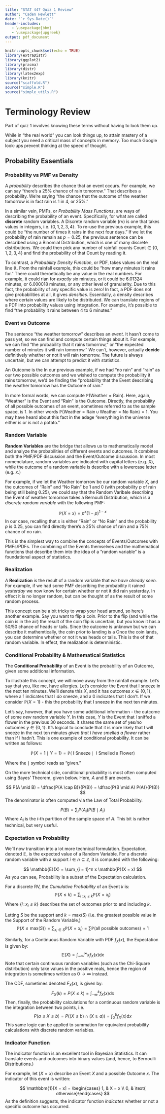 ```yaml
---
title: "STAT 447 Quiz 1 Review"
author: "Caden Hewlett"
date: "`r Sys.Date()`"
header-includes:
   - \usepackage{bbm}
   - \usepackage{upgreek}
output: pdf_document
---
```


```r
knitr::opts_chunk$set(echo = TRUE)
library(extraDistr)
library(ggplot2)
library(pracma)
library(distr)
library(latex2exp)
library(knitr)
source("scaffold.R")
source("simple.R")
source("simple_utils.R")
```

# Terminology Review

Part of quiz 1 involves knowing these terms without having to look them up.

While in “the real world” you can look things up, to attain mastery of a subject you need a critical mass of concepts in memory. Too much Google look-ups prevent thinking at the speed of thought.


## Probability Essentials


### Probability vs PMF vs Density 



A *probability* describes the chance that an event occurs. For example, we can say "there's a 25% chance of rain tomorrow." That describes a probability. We're saying "the chance that the outcome of the weather tomorrow is in fact rain is 1 in 4, or 25%."


In a similar vein, PMFs, or *Probability Mass Functions*, are ways of describing the probability of an event. Specifically, for what are called **discrete** random variables. A Discrete random variable (rv) is one that takes values in integers, i.e. $\{0, 1, 2, 3, 4\}$. To re-use the previous example, this could be "the number of times it rains in the next four days." If we let the probability of rain remain as $p = 0.25$, the previous sentence can be described using a Binomial Distribution, which is one of many discrete distributions. We could then pick any number of rainfall counts $\text{Count} \in \{0, 1, 2, 3, 4\}$ and find the probability of that Count \underline{directly from the PMF} by reading it.


To contrast, a *Probability Density Function*, or PDF, takes values on the real line $\mathbb{R}$. From the rainfall example, this could be "how many minutes it rains for." There could theroetically be any value in the real numbers. For example, it could rian for *exactly* six minutes, or it could be $6.01324$ minutes, or $6.000018$ minutes, or any other level of granularity. Due to this fact, the probability of any specific value is zero! In fact, a PDF does not give probabilities at all, it gives *densities.* Essentially, a density describes where certain values are likely to be distributed. We can translate regions of a PDF into probability values using integration. For example, it's possible to find "the probability it rains between 4 to 6 minutes."


### Event vs Outcome


The sentence "the weather tomorrow" describes an *event.* It hasn't come to pass yet, so we can find and compute certain things about it. For example, we can find "the probability that it rains tomorrow," or "the expected number of minutes it will rain tomorrow." We can't, however, actually **decide** definitively whether or not it will rain tomorrow. The future is always uncertain, but we can attempt to predict it with statistics.

An Outcome is the \underline{result of an event.} In our previous example, if we had "no rain" and "rain" as our two possible outcomes and we wished to compute the probability it rains tomorrow, we'd be finding the "probability that the Event describing the weather tomorrow has the Outcome of rain."

In more formal words, we can compute $\mathbb{P}(\text{Weather} = \text{Rain})$. Here, again, "Weather" is the Event and "Rain" is the Outcome. Directly, the probability of all possible outcomes of an event, sometimes referred to as the sample space, is 1. In other words $\mathbb{P}(\text{Weather} = \text{Rain} \, \cup \, \text{Weather} = \text{No Rain}) = 1$. You may have heard about this fact in the adage "everything in the universe either is or is not a potato."


### Random Variable

**Random Variables** are the bridge that allows us to mathematically model and analyze the probabilities of different events and outcomes. It combines both the PMF/PDF discussion and the Event/Outcome discussion. In most nomenclature, random variables are indicated with capital letters (e.g. $X$), while the outcome of a random variable is describe with a lowercase letter (e.g. $x$.)


For example, if we let the Weather tomorrow be our random variable $X$, and the outcomes of "Rain" and "No Rain" be $1$ and $0$ (with probability $p$ of rain being still being 0.25), we could say that the Random Varibale describing the Event of weather tomorrow takes a Bernoulli Distribution, which is a *discrete random variable* with the following PMF:

$$
\mathbb{P}(X = x) = p^x (1-p)^{1-x}
$$
In our case, recalling that $x$ is either "Rain" or "No Rain" and the probability $p$ is $0.25$, you can find directly there's a 25% chance of rain and a 75% chance of no rain. 

This is the simplest way to combine the concepts of Events/Outcomes with PMFs/PDFs. The combining of the Events themselves and the mathematical functions that describe them into the idea of a "random variable" is a foundational aspect of statistics.


### Realization

A **Realization** is the result of a random variable that *we have already seen.* For example, if we had some PMF describing the probability it rained *yesterday* we now know for certain whether or not it did rain yesterday. In effect it is no longer random, but can be thought of as the result of some random process.

This concept can be a bit tricky to wrap your head around, so here's another example. Say you want to flip a coin. Prior to the flip (and while the coin is in the air) the result of the coin flip is uncertain, but you know it has a 50/50 chance of heads or tails. Since the outcome is unknown but we can describe it mathemtically, the coin prior to landing is a \underline{random variable.} Once the coin lands, you can determine whether or not it was heads or tails. This is the \underline{realization} of that random variable. In effect, the realization is deterministic.


### Conditional Probability & Mathematical Statistics 


The **Conditional Probability** of an Event is the probability of an Outcome, given some additional information. 

To illustrate this concept, we will move away from the rainfall example. Let's say that you, like me, have allergies. Let's consider the Event that I sneeze in the next ten minutes. We'll denote this $X$, and it has outcomes $x \in \{0, 1\}$, where a $1$ indicates that I *do* sneeze, and a $0$ indicates that I don't. If we consider $\mathbb{P}(X = 1)$ - this the probability that I sneeze in the next ten minutes.

Let's say, however, that you have some additional information - the outcome of some *new* random variable $Y$. In this case, $Y$ is the Event that I sniffed a flower in the previous 30 seconds. It shares the same set of yes/no outcomes $y \in \{0, 1\}$. It's logical to conclude that it is more likely that I will sneeze in the next ten minutes *given that I have smelled a flower* rather than if I hadn't. This is one example of conditional probability. It can be written as follows:

$$
\mathbb{P}(X = 1 \mid Y = 1) = \mathbb{P}(\text{ I Sneeze} \mid \text{ I Smelled a Flower})
$$

Where the $\mid$ symbol reads as "given."

On the more technical side, conditional probability is most often computed using Bayes' Theorem, given below. Here, $A$ and $B$ are events.

$$
P(A \mid B) = \dfrac{P(A \cap B)}{P(B)} = \dfrac{P(B \mid A) P(A)}{P(B)}
$$
The denominator is often computed via the Law of Total Probability.

$$
P(B) = \sum_{i}P(A_i)P(B \mid A_i)
$$
Where $A_i$ is the $i$-th partition of the sample space of $A$. This bit is rather technical, but very useful.


### Expectation vs Probability

We'll now transition into a lot more technical formulation. Expectation, denoted $\mathbb{E}$, is the expected value of a Random Variable. For a discrete random variable with a support $i \in n \subseteq \mathbb{Z}$, it is computed with the following:

$$
\mathbb{E}(X) = \sum_{i = 1}^n x \mathbb{P}(X = x)
$$
As you can see, Probability is a subset of the Expectation calculation. 

For a discrete RV, the *Cumulative Probability* of an Event $k$ is:
$$
\mathbb{P}(X \leq k) = \sum_{i\,:\,x_i \leq k} \mathbb{P}(X = x_i)
$$
Where $\{i\,:\,x_i \leq k\}$ describes the set of outcomes prior to and including $k$. 

Letting $S$ be the support and $k = \text{max}(S)$ (i.e. the greatest possible value in the Support of the Random Variable,)
$$
\mathbb{P}\big(X \leq \text{max}(S)\big) = \sum_{x_i \in S}\mathbb{P}(X = x_i) =  \sum_{}\mathbb{P}(\text{all possible outcomes}) = 1
$$

Similarly, for a Continuous Random Variable with PDF $f_X(x)$, the Expectation is given by:
$$
\mathbb{E}(X) = \int_{-\infty}^{\infty} x f_X(x) \text{d}x 
$$
Note that certain continuous random variables (such as the Chi-Square distirbution) only take values in the positive reals, hence the region of integration is sometimes written as $0 \rightarrow \infty$ instead.


The CDF, sometimes denoted $F_X(x)$, is given by:
$$
F_X(k) = P(X \leq k) = \int_{-\infty}^k f_X(x)\text{d}x 
$$
Then, finally, the probability calculations for a continuous random variable is the integration between two points, i.e.
$$
P(a \leq X \leq b) = P\big((X \leq b) \cap (X \geq a)\big) = \int_{a}^b f_X(x)\text{d}x 
$$
This same logic can be applied to summation for equivalent probability calculations with discrete random variables.

### Indicator Function

The indicator function is an excellent tool in Bayesian Statistics. It can translate events and outcomes into binary values (and, hence, to Bernoulli Distributions.)

For example, let $(X = x)$ describe an Event $X$ and a possible Outcome $x$. The indicator of this event is written:

$$
\mathbbm{1}[X = x] = \begin{cases} 1, & X = x \\
0, & \text{ otherwise}\end{cases}
$$
As the definition suggests, the indicator function *indicates* whether or not a specific outcome has occurred.



